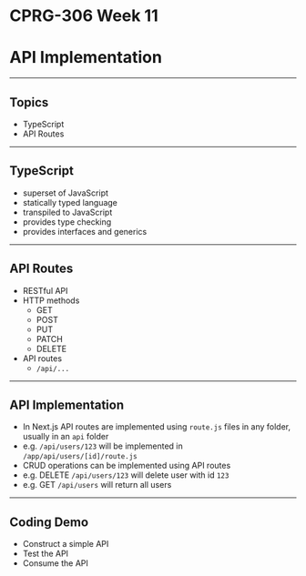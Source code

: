 # CPRG-306 Week 11

# API Implementation

---

## Topics

- TypeScript
- API Routes

---

## TypeScript

- superset of JavaScript
- statically typed language
- transpiled to JavaScript
- provides type checking
- provides interfaces and generics

---

## API Routes

- RESTful API
- HTTP methods
  - GET
  - POST
  - PUT
  - PATCH
  - DELETE
- API routes
  - `/api/...`

---

## API Implementation

- In Next.js API routes are implemented using `route.js` files in any folder, usually in an `api` folder
- e.g. `/api/users/123` will be implemented in `/app/api/users/[id]/route.js`
- CRUD operations can be implemented using API routes
- e.g. DELETE `/api/users/123` will delete user with id `123`
- e.g. GET `/api/users` will return all users

---

## Coding Demo

- Construct a simple API
- Test the API
- Consume the API
